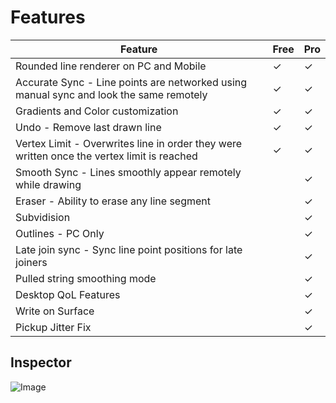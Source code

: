 # Features

| Feature                                                                                    | Free | Pro |
| ------------------------------------------------------------------------------------------ | ---- | --- |
| Rounded line renderer on PC and Mobile                                                     | ✓    | ✓   |
| Accurate Sync - Line points are networked using manual sync and look the same remotely     | ✓    | ✓   |
| Gradients and Color customization                                                          | ✓    | ✓   |
| Undo - Remove last drawn line                                                              | ✓    | ✓   |
| Vertex Limit - Overwrites line in order they were written once the vertex limit is reached | ✓    | ✓   |
| Smooth Sync - Lines smoothly appear remotely while drawing                                 |      | ✓   |
| Eraser - Ability to erase any line segment                                                 |      | ✓   |
| Subvidision                                                                                |      | ✓   |
| Outlines - PC Only                                                                         |      | ✓   |
| Late join sync - Sync line point positions for late joiners                                |      | ✓   |
| Pulled string smoothing mode                                                               |      | ✓   |
| Desktop QoL Features                                                                       |      | ✓   |
| Write on Surface                                                                           |      | ✓   |
| Pickup Jitter Fix                                                                          |      | ✓   |

## Inspector

![Image](/inspector-pro.avif)
